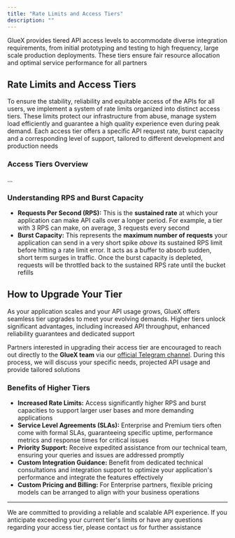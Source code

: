 ```yaml
---
title: "Rate Limits and Access Tiers"
description: ""
---
```


GlueX provides tiered API access levels to accommodate diverse integration requirements, from initial prototyping and testing to high frequency, large scale production deployments. These tiers ensure fair resource allocation and optimal service performance for all partners

## Rate Limits and Access Tiers

To ensure the stability, reliability and equitable access of the APIs for all users, we implement a system of rate limits organized into distinct access tiers. These limits protect our infrastructure from abuse, manage system load efficiently and guarantee a high quality experience even during peak demand. Each access tier offers a specific API request rate, burst capacity and a corresponding level of support, tailored to different development and production needs

### Access Tiers Overview

...

### Understanding RPS and Burst Capacity

- **Requests Per Second (RPS):** This is the **sustained rate** at which your application can make API calls over a longer period. For example, a tier with 3 RPS can make, on average, 3 requests every second
- **Burst Capacity:** This represents the **maximum number of requests** your application can send in a very short spike _above_ its sustained RPS limit before hitting a rate limit error. It acts as a buffer to absorb sudden, short term surges in traffic. Once the burst capacity is depleted, requests will be throttled back to the sustained RPS rate until the bucket refills

## How to Upgrade Your Tier

As your application scales and your API usage grows, GlueX offers seamless tier upgrades to meet your evolving demands. Higher tiers unlock significant advantages, including increased API throughput, enhanced reliability guarantees and dedicated support

Partners interested in upgrading their access tier are encouraged to reach out directly to the **GlueX team** via our [official Telegram channel](https://t.me/+_VmO_gIrNjxiZWE0). During this process, we will discuss your specific needs, projected API usage and provide tailored solutions

### Benefits of Higher Tiers

- **Increased Rate Limits:** Access significantly higher RPS and burst capacities to support larger user bases and more demanding applications
- **Service Level Agreements (SLAs):** Enterprise and Premium tiers often come with formal SLAs, guaranteeing specific uptime, performance metrics and response times for critical issues
- **Priority Support:** Receive expedited assistance from our technical team, ensuring your queries and issues are addressed promptly
- **Custom Integration Guidance:** Benefit from dedicated technical consultations and integration support to optimize your application's performance and integrate the features effectively
- **Custom Pricing and Billing:** For Enterprise partners, flexible pricing models can be arranged to align with your business operations

---

We are committed to providing a reliable and scalable API experience. If you anticipate exceeding your current tier's limits or have any questions regarding your access tier, please contact us for further assistance
